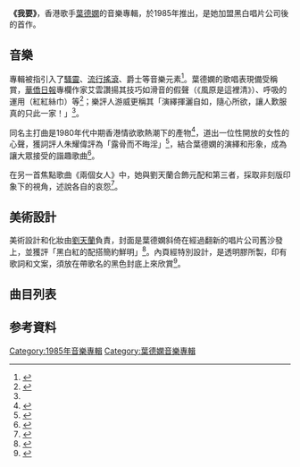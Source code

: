 {{Album infobox | 
| Name        = 我要
| Type        = album
| Artist      = [[葉德嫻|葉德嫻]]
| Cover       = 
| Released    = 1985年
| Recorded    = 
| Genre       = 粵語流行曲
| Length      = 38:25
| Label       = 黑白唱片
|  Producer    = [[鍾定一|鍾定一]]
| Last album  = [[你留我在此|你留我在此]]<br>（1984年）
| This album  = 我要<br>（1985年）
| Next album  = [[千個太陽|千個太陽]]<br>（1986年）
| Misc = 
}}

'''《我要》'''，香港歌手[[葉德嫻|葉德嫻]]的音樂專輯，於1985年推出，是她加盟黑白唱片公司後的首作。

==音樂==
專輯被指引入了[[靈魂樂|騷靈]]、[[流行搖滾|流行搖滾]]、爵士等音樂元素<ref name="游威">{{Cite news|url=|author=游威|title=前衛葉德嫻與風塵葉倩文|date=2010-08-13|work=富周刊|publisher=|accessdate=|language=|format=}}</ref>。葉德嫻的歌唱表現備受稱賞，[[華僑日報|華僑日報]]專欄作家艾雲讚揚其技巧如滑音的假聲（《風原是這裡清》）、呼吸的運用（紅紅絲巾）等<ref>{{Cite news|url=|title=葉德嫻我要愛你 有意外收獲|author=艾雲|date=1985-12-19|work=華僑日報|publisher=|accessdate=|language=|format=}}</ref>；樂評人游威更稱其「演繹揮灑自如，隨心所欲，讓人歎服真的只此一家！」<ref name="游威"/>。

同名主打曲是1980年代中期香港情欲歌熱潮下的產物<ref>{{cite magazine |author=黃志華 |date=1989-12-15 |title=回顧八十年代特輯2|url= |magazine=Music Bus「音樂通信」(164期) |location=香港 |publisher= |page= |access-date= }}</ref>，道出一位性開放的女性的心聲，獲詞評人朱耀偉評為「露骨而不晦淫」<ref>{{cite book|author1=朱耀偉|title=香港粵語流行歌詞研究. 1, 七十年代中期至八十年代中期|date=2011|publisher=亮光文化有限公司|isbn=9789881990853}}</ref>，結合葉德嫻的演繹和形象，成為讓大眾接受的諧趣歌曲<ref>{{Cite web|title=5首廣東情慾歌　肥媽一首「校歌」唱足24年依然被網民推崇！|url=https://www.hk01.com/%E7%9C%BE%E6%A8%82%E8%BF%B7/468719/5%E9%A6%96%E5%BB%A3%E6%9D%B1%E6%83%85%E6%85%BE%E6%AD%8C-%E8%82%A5%E5%AA%BD%E4%B8%80%E9%A6%96-%E6%A0%A1%E6%AD%8C-%E5%94%B1%E8%B6%B324%E5%B9%B4%E4%BE%9D%E7%84%B6%E8%A2%AB%E7%B6%B2%E6%B0%91%E6%8E%A8%E5%B4%87|accessdate=|author=黃浩晉|date=2020-05-05|format=|publisher=HK01|language=|archive-url=https://web.archive.org/web/20200707040346/https://www.hk01.com/%E7%9C%BE%E6%A8%82%E8%BF%B7/468719/5%E9%A6%96%E5%BB%A3%E6%9D%B1%E6%83%85%E6%85%BE%E6%AD%8C-%E8%82%A5%E5%AA%BD%E4%B8%80%E9%A6%96-%E6%A0%A1%E6%AD%8C-%E5%94%B1%E8%B6%B324%E5%B9%B4%E4%BE%9D%E7%84%B6%E8%A2%AB%E7%B6%B2%E6%B0%91%E6%8E%A8%E5%B4%87|archive-date=2020-07-07|dead-url=no}}</ref>。

在另一首焦點歌曲《兩個女人》中，她與劉天蘭合飾元配和第三者，採取非刻版印象下的視角，述說各自的哀怨<ref>{{Cite news|url=|title=世紀．葉德嫻．Sing for me|author=游靜|date=2013-03-17|work=明報|publisher=|accessdate=|language=|format=}}</ref>。

==美術設計==
美術設計和化妝由[[劉天蘭|劉天蘭]]負責，封面是葉德嫻斜倚在經過翻新的唱片公司舊沙發上，並獲評「黑白紅的配搭簡約鮮明」<ref>{{Cite web|title=有一種女俠叫葉德嫻|url=https://www.mings-fashion.com/mings-people-%E8%91%89%E5%BE%B7%E5%AB%BB-238075/|accessdate=2019-02-01|author=SunSun Hong|date=|format=|publisher=MING’S|language=|archive-date=2020-12-10|archive-url=https://web.archive.org/web/20201210114902/https://www.mings-fashion.com/mings-people-%e8%91%89%e5%be%b7%e5%ab%bb-238075/|dead-url=no}}</ref>。內頁經特別設計，是透明膠所製，印有歌詞和文案，須放在帶歌名的黑色封底上來欣賞<ref>{{cite news |author1=劉存孝 |title=獨特歌詞紙設計 |work=星島日報 |date=2020-02-28}}</ref>。

== 曲目列表 ==
{{tracklist
| headline        = 黑膠唱片（唱片編號：B&W 1101-1）
| total_length    = 38:25
| title_width = 16%

| all_writing = 
| all_music = 
| all_lyrics = 
| all_arranger = 
| all_producer = [[鍾定一|鍾定一]]
| all_except =

| title1         = 我要
| music1         = Jon Hendricks
| lyrics1        = [[林振強|林振強]]
| arranger1      = 鍾定一
| longnote1      = 原曲為1955年出版的I Want You To Be My Baby，後經[[葛蘭|葛蘭]]翻唱成國語版《我要你的愛》。<br>電影《我愛金龜婿》插曲<br>曾推出Club Mix版，收錄於1986年的《葉德嫻黑白精選》。<br>葉德嫻於2002年的個人演唱會上以粵曲、歌劇女高音和「發姣R&B」的三種唱法演繹此曲<ref>{{Cite news|url=|title=葉德嫻心情緊張發台瘟|author=|date=2002-03-03|work=太陽報|publisher=|accessdate=|language=|format=}}</ref>。
| length1        = 3:37

| title2         = 心比蜜甜
| music2         = F. Cavaliere、J. Tran
| lyrics2        = [[潘源良|潘源良]]
| arranger2      = [[羅迪|羅迪]]
| longnote2      = 改編自Felix Cavaliere的《Only a Lonely Heart Sees》
| length2        = 3:50

| title3         = 飄
| music3         = [[山姆·庫克|山姆·庫克]]
| lyrics3        = 潘源良
| arranger3      = 祖兒
| longnote3      = 改編自山姆·庫克的《You Send Me》
| length3        = 4:10

| title4         = 兩個女人
| music4         = [[鮑比達|鮑比達]]
| lyrics4        = [[卡龍_(填詞人)|卡龍]]
| arranger4      = 鮑比達
| note4          = 
| longnote4      = 與劉天蘭合唱<br>電影《人細鬼大之 3 個 Handsup 的少年》插曲<br>曾獲[[梅艷芳|梅艷芳]]和[[林憶蓮|林憶蓮]]翻唱，收錄於專輯《With》。
| length4        = 3:53

| title5         = 風原是這裡清
| music5         = [[盧冠廷|盧冠廷]]
| lyrics5        = [[唐書琛|唐書琛]]
| arranger5      = Morton Wilson
| note5          = 
| longnote5      = 
| length5        = 4:00

| title6         = 紅紅絲巾
| music6         = 黃文偉
| lyrics6        = 陳永輝
| arranger6      = [[陳永良|陳永良]]
| longnote6      = 
| length6        = 4:15

| title7 = 風騷的原因
| note7 = 
| longnote7 = 電影《基佬四十》插曲
| music7 = 翁家齊
| lyrics7 = 林振強
| arranger7 = 翁家齊
| producer7 = 
| extra7 = 
| length7 = 4:10

| title8 = 他或你
| note8 = 
| longnote8 = 改編自稲垣潤一的《雨のリグレット》
| music8 = 松尾一彥
| lyrics8 = 潘源良
| arranger8 = [[蘇德華|蘇德華]]
| producer8 = 
| extra8 = 
| length8 = 4:16

| title9 = 愛的足印
| note9 = 
| longnote9 = 改編自Herman Hupfeld的《As Time Goes By》
| music9 = Herman Hupfeld
| lyrics9 = [[鄭國江|鄭國江]]
| arranger9 = David Packer
| producer9 = 
| extra9 = 
| length9 = 3:02

| title10 =  	夜潮
| longnote10 = 
| music10 = 翁家齊
| lyrics10 =  徐靜雯
| arranger10 = 鮑比達
| length10 = 3:12
}}

==参考資料==
{{reflist}}

{{葉德嫻}}

[[Category:1985年音樂專輯|Category:1985年音樂專輯]]
[[Category:葉德嫻音樂專輯|Category:葉德嫻音樂專輯]]